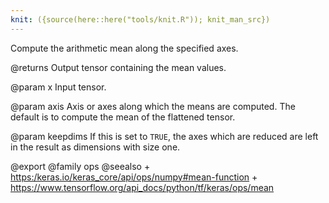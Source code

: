 ```yaml
---
knit: ({source(here::here("tools/knit.R")); knit_man_src})
---
```

Compute the arithmetic mean along the specified axes.

@returns
    Output tensor containing the mean values.

@param x
Input tensor.

@param axis
Axis or axes along which the means are computed. The default
is to compute the mean of the flattened tensor.

@param keepdims
If this is set to `TRUE`, the axes which are reduced are left
in the result as dimensions with size one.

@export
@family ops
@seealso
+ <https:/keras.io/keras_core/api/ops/numpy#mean-function>
+ <https://www.tensorflow.org/api_docs/python/tf/keras/ops/mean>
